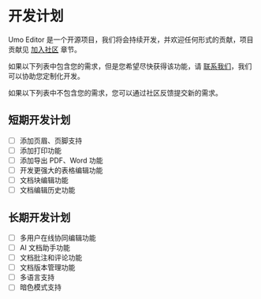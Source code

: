 # 开发计划

Umo Editor 是一个开源项目，我们将会持续开发，并欢迎任何形式的贡献，项目贡献见 [加入社区](/docs/#加入社区) 章节。

如果以下列表中包含您的需求，但是您希望尽快获得该功能，请 [联系我们](/docs/#联系我们)，我们可以协助您定制化开发。

如果以下列表中不包含您的需求，您可以通过社区反馈提交新的需求。

## 短期开发计划

- [ ] 添加页眉、页脚支持
- [ ] 添加打印功能
- [ ] 添加导出 PDF、Word 功能
- [ ] 开发更强大的表格编辑功能
- [ ] 文档块编辑功能
- [ ] 文档编辑历史功能

## 长期开发计划

- [ ] 多用户在线协同编辑功能
- [ ] AI 文档助手功能
- [ ] 文档批注和评论功能
- [ ] 文档版本管理功能
- [ ] 多语言支持
- [ ] 暗色模式支持
